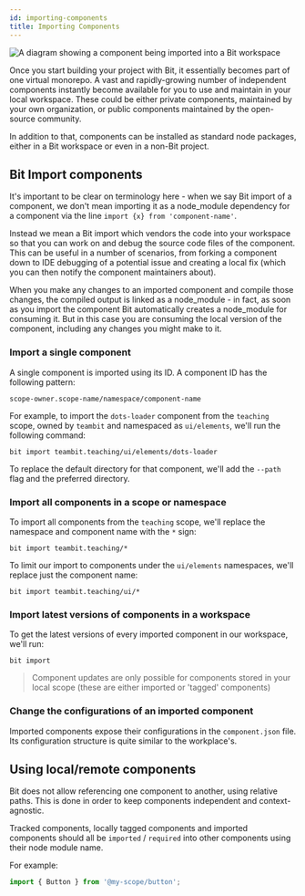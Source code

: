 ```yaml
---
id: importing-components
title: Importing Components
---
```



<Image
  src="/img/diagrams/import_diagram.png"
  alt="A diagram showing a component being imported into a Bit workspace"
/>

Once you start building your project with Bit, it essentially becomes part of one virtual monorepo. A vast and rapidly-growing number of independent components instantly become available for you to use and maintain in your local workspace. These could be either private components, maintained by your own organization, or public components maintained by the open-source community.

In addition to that, components can be installed as standard node packages, either in a Bit workspace or even in a non-Bit project.

## Bit Import components

It's important to be clear on terminology here - when we say Bit import of a component, we don't mean importing it as a node_module dependency for a component via the line `import {x} from 'component-name'`.

Instead we mean a Bit import which vendors the code into your workspace so that you can work on and debug the source code files of the component. This can be useful in a number of scenarios, from forking a component down to IDE debugging of a potential issue and creating a local fix (which you can then notify the component maintainers about).

When you make any changes to an imported component and compile those changes, the compiled output is linked as a node_module - in fact, as soon as you import the component Bit automatically creates a node_module for consuming it. But in this case you are consuming the local version of the component, including any changes you might make to it.

### Import a single component

A single component is imported using its ID. A component ID has the following pattern:

`scope-owner.scope-name/namespace/component-name`

For example, to import the `dots-loader` component from the `teaching` scope, owned by `teambit` and namespaced as `ui/elements`, we'll run the following command:

```shell
bit import teambit.teaching/ui/elements/dots-loader
```

To replace the default directory for that component, we'll add the `--path` flag and the preferred directory.

### Import all components in a scope or namespace

To import all components from the `teaching` scope, we'll replace the namespace and component name with the `*` sign:

```shell
bit import teambit.teaching/*
```

To limit our import to components under the `ui/elements` namespaces, we'll replace just the component name:

```shell
bit import teambit.teaching/ui/*
```

### Import latest versions of components in a workspace

To get the latest versions of every imported component in our workspace, we'll run:

```shell
bit import
```

> Component updates are only possible for components stored in your local scope (these are either imported or 'tagged' components)

### Change the configurations of an imported component

Imported components expose their configurations in the `component.json` file. Its configuration structure is quite similar to the workplace's.

## Using local/remote components

Bit does not allow referencing one component to another, using relative paths. This is done in order to keep components independent and context-agnostic.

Tracked components, locally tagged components and imported components should all be `imported` / `required` into other components using their node module name.

For example:

```js
import { Button } from '@my-scope/button';
```
